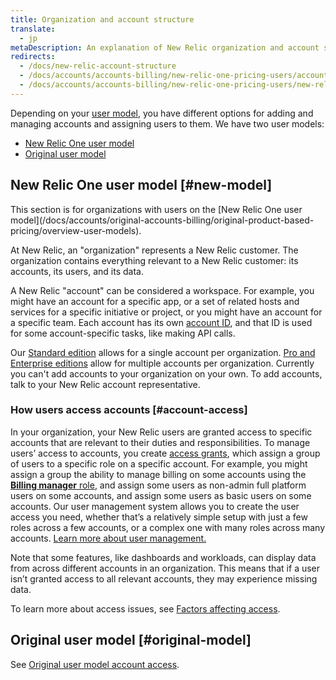 ```yaml
---
title: Organization and account structure
translate:
  - jp
metaDescription: An explanation of New Relic organization and account structure.
redirects:
  - /docs/new-relic-account-structure
  - /docs/accounts/accounts-billing/new-relic-one-pricing-users/account-user-structure
  - /docs/accounts/accounts-billing/new-relic-one-pricing-users/new-relic-account-structure
---
```


Depending on your [user model](/docs/accounts/accounts-billing/new-relic-one-user-management/user-type), you have different options for adding and managing accounts and assigning users to them. We have two user models: 

* [New Relic One user model](#new-model)
* [Original user model](/docs/accounts/original-accounts-billing/original-users-roles/original-account-structure)

## New Relic One user model [#new-model]

<Callout variant="important">
This section is for organizations with users on the [New Relic One user model](/docs/accounts/original-accounts-billing/original-product-based-pricing/overview-user-models).
</Callout>

At New Relic, an "organization" represents a New Relic customer. The organization contains everything relevant to a New Relic customer: its accounts, its users, and its data. 

A New Relic "account" can be considered a workspace. For example, you might have an account for a specific app, or a set of related hosts and services for a specific initiative or project, or you might have an account for a specific team. Each account has its own [account ID](/docs/accounts/accounts-billing/account-setup/account-id), and that ID is used for some account-specific tasks, like making API calls.

Our [Standard edition](https://newrelic.com/pricing) allows for a single account per organization. [Pro and Enterprise editions](https://newrelic.com/pricing) allow for multiple accounts per organization. Currently you can't add accounts to your organization on your own. To add accounts, talk to your New Relic account representative. 

### How users access accounts [#account-access]

In your organization, your New Relic users are granted access to specific accounts that are relevant to their duties and responsibilities. To manage users’ access to accounts, you create [access grants](/docs/accounts/accounts-billing/new-relic-one-user-management/user-management-concepts#understand-concepts), which assign a group of users to a specific role on a specific account. For example, you might assign a group the ability to manage billing on some accounts using the [**Billing manager** role](/docs/accounts/accounts-billing/new-relic-one-user-management/user-management-concepts#standard-roles), and assign some users as non-admin full platform users on some accounts, and assign some users as basic users on some accounts. Our user management system allows you to create the user access you need, whether that’s a relatively simple setup with just a few roles across a few accounts, or a complex one with many roles across many accounts. [Learn more about user management.](/docs/accounts/accounts-billing/new-relic-one-user-management/)

Note that some features, like dashboards and workloads, can display data from across different accounts in an organization. This means that if a user isn’t granted access to all relevant accounts, they may experience missing data. 

To learn more about access issues, see [Factors affecting access](/docs/accounts/accounts-billing/account-structure/factors-affecting-access-features-data/). 

## Original user model [#original-model]

See [Original user model account access](/docs/accounts/original-accounts-billing/original-users-roles/original-account-structure).
